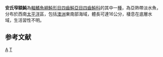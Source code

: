 {{Speciesbox 
| genus = Torquigener
| species = andersonae
| authority = [[Hardy|Hardy]], 1983
| status = NE
| status_system = IUCN3.1 
| synonyms = *''Torquigener andersoni, Hardy, 1983''
}}
'''安氏窄額魨'''為[[輻鰭魚綱|輻鰭魚綱]][[魨形目|魨形目]][[四齒魨亞目|四齒魨亞目]][[四齒魨科|四齒魨科]]的其中一[[種|種]]，為亞熱帶淡水魚，分布於西南[[太平洋|太平洋]]區，包括[[澳洲|澳洲]]東南部海域，體長可達16公分，棲息在底層水域，生活習性不明。

==参考文献==
{{Reflist}}
{{Taxonbar}}

[[Category:窄額魨屬|A]]
[[Category:1983年描述的魚類|T]]